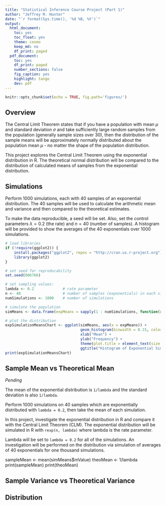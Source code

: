 ```yaml
---
title: "Statistical Inference Course Project (Part 1)"
author: "Jeffrey M. Hunter"
date: "`r format(Sys.time(), '%d %B, %Y')`"
output:
  html_document:
    toc: yes
    toc_float: yes
    theme: cosmo
    keep_md: no
    df_print: paged
  pdf_document:
    toc: yes
    df_print: paged
    number_sections: false
    fig_caption: yes
    highlight: tango
    dev: pdf
---
```


```r
knitr::opts_chunk$set(echo = TRUE, fig.path='figures/')
```

## Overview

The Central Limit Theorem states that if you have a population with mean $\mu$
and standard deviation $\sigma$ and take sufficiently large random samples from
the population (generally sample sizes over 30), then the distribution of the
sample means will be approximately normally distributed about the population
mean $\mu$ - no matter the shape of the population distribution.

This project explores the Central Limit Theorem using the exponential
distribution in R. The theoretical normal distribution will be compared to the
distribution of calculated means of samples from the exponential distribution.

## Simulations

Perform 1000 simulations, each with 40 samples of an exponential distribution.
The 40 samples will be used to calculate the arithmetic mean and variance and
then compared to the theoretical estimates.

To make the data reproducible, a seed will be set. Also, set the control 
parameters $\lambda = 0.2$ (the rate) and $n = 40$ (number of samples). A histogram
will be provided to show the averages of the 40 exponentials over 1000
simulations.

```r
# load libraries
if (!require(ggplot2)) {
    install.packages("ggplot2", repos = "http://cran.us.r-project.org")
    library(ggplot2)
}

# set seed for reproducability
set.seed(006766)

# set sampling values:
lambda <- 0.2             # rate parameter
n <- 40                   # number of samples (exponentials) in each simulation
numSimulations <- 1000    # number of simulations

# simulate the population
simMeans <- data.frame(expMeans = sapply(1 : numSimulations, function(x) {mean(rexp(n, lambda))}))

# plot the distribution
expSimulationMeansChart <- ggplot(simMeans, aes(x = expMeans)) +
                                  geom_histogram(binwidth = 0.15, color = "white", fill = rgb(0.2,0.7,0.1,0.4))  +
                                  xlab("Mean") +
                                  ylab("Frequency") +
                                  theme(plot.title = element_text(size = 14, hjust = 0.5)) +
                                  ggtitle("Histogram of Exponential Simulation Means")
print(expSimulationMeansChart)
```

## Sample Mean vs Theoretical Mean

*Pending*

The mean of the exponential distribution is `1/lambda` and the standard
deviation is also `1/lambda`.



Perform 1000 simulations on 40 samples which are exponentially distributed
with `lambda = 0.2`, then take the mean of each simulation.

In this project, investigate the exponential distribution in R and compare it
with the Central Limit Theorem (CLM). The exponential distribution will be
simulated in R with `rexp(n, lambda)` where lambda is the rate parameter.

Lambda will be set to `lambda = 0.2` for all of
the simulations. An investigation will be performed on the distribution via
simulation of averages of 40 exponentials for one thousand simulations.



sampleMean <- mean(simMeans$mValue)
theoMean <- 1/lambda
print(sampleMean)
print(theoMean)

## Sample Variance vs Theoretical Variance



## Distribution
